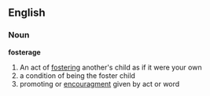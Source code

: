 ==English==
=== Noun ===
'''fosterage'''
# An act of [[fostering]] another's child as if it were your own
# a condition of being the foster child
# promoting or [[encouragment]] given by act or word